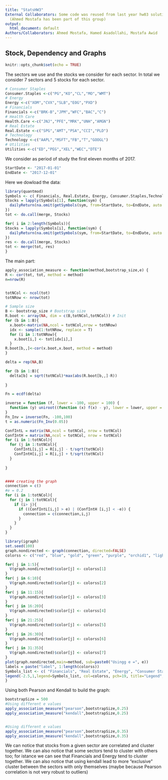 ```yaml
---
title: "StatsHW3"
External Collaborators: Some code was reused from last year hw03 solution of group3
  (Ahmed Mostafa has been part of this group)
output:
  html_document: default
Authors/Collaborators: Ahmed Mostafa, Hamed Asadollahi, Mostafa Awid
---
```


## Stock, Dependency and Graphs
```r
knitr::opts_chunk$set(echo = TRUE)
```
The sectors we use and the stocks we consider for each sector. In total we consider 7 sectors and 5 stocks for each sector.
```r
# Consumer Staples
Consumer.Staples <-c("PG","KO","CL","MO","WMT")
# Energy
Energy <-c("XOM","CVX","SLB","EOG","PXD")
# Financials
Financials <-c("BRK-B","JPM","WFC","BAC","C")
# Health Care
Health.Care <-c("JNJ","PFE","MRK","UNH","AMGN")
# Real Estate
Real.Estate <-c("SPG","AMT","PSA","CCI","PLD")
# Technology
Technology <-c("AAPL","MSFT","FB","T","GOOGL")
# Utilities
Utilities <-c("ED","PEG","XEL","WEC","DTE")
```

We consider as period of study the first eleven months of 2017.
```r
StartDate <- "2017-01-01"
EndDate <- "2017-12-01"
```

Here we dowload the data:
```r
library(quantmod)
Symbols <- c( Financials, Real.Estate, Energy, Consumer.Staples,Technology, Utilities,Health.Care)
Stocks = lapply(Symbols[1], function(sym) {
  dailyReturn(na.omit(getSymbols(sym, from=StartDate, to=EndDate, auto.assign=FALSE)), type='log')
})
tot <- do.call(merge, Stocks)

for( i in 2:length(Symbols)){
Stocks = lapply(Symbols[i], function(sym) {
  dailyReturn(na.omit(getSymbols(sym, from=StartDate, to=EndDate, auto.assign=FALSE)), type='log')
})
res <- do.call(merge, Stocks)
tot <- merge(tot, res)
} 

```


The main part:
```r
apply_association_measure <- function(method,bootstrap_size,e) {
R <- cor(tot, tot, method = method)
n=nrow(R)


totNCol <- ncol(tot)
totNRow <- nrow(tot)

# Sample size
B <- bootstrap_size # Bootstrap size
R.boot <- array(NA, dim = c(B,totNCol,totNCol)) # Init
for (b in 1:B){
  x.boot<-matrix(NA,ncol = totNCol,nrow = totNRow)
  idx <- sample(1:totNRow, replace = T)
  for (i in 1:totNRow){
    x.boot[i,] <- tot[idx[i],]
  }
R.boot[b,,]<-cor(x.boot,x.boot, method = method)
}

delta = rep(NA,B)

for (b in 1:B){
  delta[b] = sqrt(totNCol)*max(abs(R.boot[b,,]-R))
 
}

Fn = ecdf(delta)

inverse = function (f, lower = -100, upper = 100) {
  function (y) uniroot((function (x) f(x) - y), lower = lower, upper = upper)[1]
}
Fn_Inv = inverse(Fn, -100,100)
t = as.numeric(Fn_Inv(0.05))

ConfIntL = matrix(NA,ncol = totNCol, nrow = totNCol)
ConfIntH = matrix(NA,ncol = totNCol, nrow = totNCol)
for (i in 1:totNCol){
  for (j in 1:totNCol){
    ConfIntL[i,j] = R[i,j] - t/sqrt(totNCol)
    ConfIntH[i,j] = R[i,j] + t/sqrt(totNCol)
  }
  
}


#### creating the graph
connection = c()
#e = 0.2
for (i in 1:totNCol){
  for (j in 1:totNCol){
    if (i> j){
      if ((ConfIntL[i,j] > e) | (ConfIntH [i,j] < -e)) {
        connection = c(connection,i,j)
      }
    } 
  }
}

library(igraph)
set.seed(100)
graph.nondirected <- graph(connection, directed=FALSE)
colorss <- c("red", "blue", "gold", "green", "purple", "orchid1", "lightsalmon")

for( j in 1:5){
  V(graph.nondirected)$color[j] <- colorss[1] 
}
for( j in 6:10){
  V(graph.nondirected)$color[j] <- colorss[2]
}
for( j in 11:15){
  V(graph.nondirected)$color[j] <- colorss[3]
}
for( j in 16:20){
  V(graph.nondirected)$color[j] <- colorss[4]
}
for( j in 21:25){
  V(graph.nondirected)$color[j] <- colorss[5]
}
for( j in 26:30){
  V(graph.nondirected)$color[j] <- colorss[6]
}
for( j in 31:35){
  V(graph.nondirected)$color[j] <- colorss[7]
}
plot(graph.nondirected,main=method, sub=paste0("Usingg e =", e))
labels = paste("label", 1:length(colorss))
Symbols_list <- c( "Financials", "Real Estate", "Energy", "Consumer Staples","Technology", "Utilities","Health Care")
legend(-2.5,1,legend=Symbols_list, col=colorss, pch=19, title="Legend",bty ="n")
}
```

Using both Pearson and Kendall to build the graph:
```r
bootstrapSize = 500
#Using different e values
apply_association_measure("pearson",bootstrapSize,0.25)
apply_association_measure("kendall",bootstrapSize,0.25)


#Using different e values
apply_association_measure("pearson",bootstrapSize,0.35)
apply_association_measure("kendall",bootstrapSize,0.35)

```
We can notice that stocks from a given sector are correlated and cluster together. We can also notice that some sectors tend to cluster with others too; for istance we can see that Financials and Energy tend to cluster together. We can also notice that using kendall lead to more "exclusive" cluster between the sectors with only themselves (maybe because Pearson correlation is not very robust to outliers)


